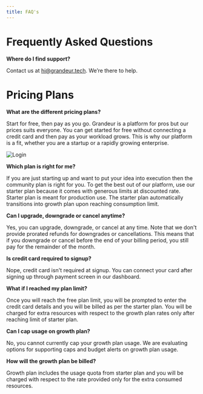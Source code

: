 ```yaml
---
title: FAQ's
---
```

# Frequently Asked Questions

**Where do I find support?**

Contact us at hi@grandeur.tech. We’re there to help.

# Pricing Plans

**What are the different pricing plans?**

Start for free, then pay as you go. Grandeur is a platform for pros but our prices suits everyone. You can get started for free without connecting a credit card and then pay as your workload grows. This is why our platform is a fit, whether you are a startup or a rapidly growing enterprise.

![Login](/images/pricing-plans.webp)

**Which plan is right for me?**

If you are just starting up and want to put your idea into execution then the community plan is right for you. To get the best out of our platform, use our starter plan because it comes with generous limits at discounted rate. Starter plan is meant for production use. The starter plan automatically transitions into growth plan upon reaching consumption limit.

**Can I upgrade, downgrade or cancel anytime?**

Yes, you can upgrade, downgrade, or cancel at any time. Note that we don't provide prorated refunds for downgrades or cancellations. This means that if you downgrade or cancel before the end of your billing period, you still pay for the remainder of the month.

**Is credit card required to signup?**

Nope, credit card isn't required at signup. You can connect your card after signing up through payment screen in our dashboard.

**What if I reached my plan limit?**

Once you will reach the free plan limit, you will be prompted to enter the credit card details and you will be billed as per the starter plan. You will be charged for extra resources with respect to the growth plan rates only after reaching limit of starter plan.

**Can I cap usage on growth plan?**

No, you cannot currently cap your growth plan usage. We are evaluating options for supporting caps and budget alerts on growth plan usage.

**How will the growth plan be billed?**

Growth plan includes the usage quota from starter plan and you will be charged with respect to the rate provided only for the extra consumed resources.



